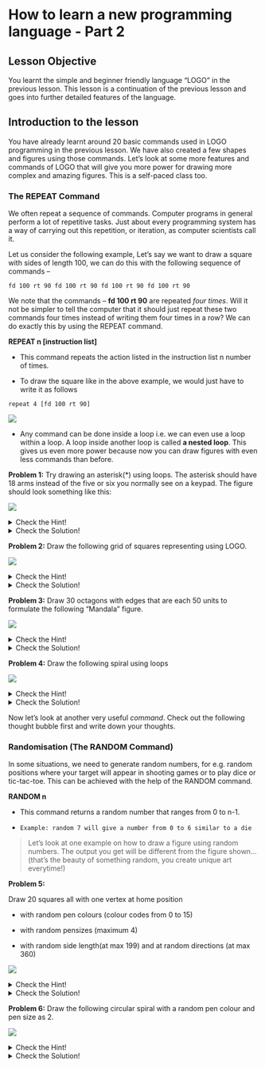 # How to learn a new programming language - Part 2

## Lesson Objective
You learnt the simple and beginner friendly language “LOGO” in the previous lesson. This lesson is a continuation of the previous lesson and goes into further detailed features of the language.

## Introduction to the lesson
You have already learnt around 20 basic commands used in LOGO programming in the previous lesson. We have also created a few shapes and figures using those commands. Let’s look at some more features and commands of LOGO that will give you more power for drawing more complex and amazing figures. This is a self-paced class too.

### The REPEAT Command
We often repeat a sequence of commands. Computer programs in general perform a lot of repetitive tasks. Just about every programming system has a way of carrying out this repetition, or iteration, as computer scientists call it. 

Let us consider the following example,
Let’s say we want to draw a square with sides of length 100, we can do this with the following sequence of commands –

`fd 100 rt 90 fd 100 rt 90 fd 100 rt 90 fd 100 rt 90`

We note that the commands – **fd 100 rt 90** are repeated *four times*. Will it not be simpler to tell the computer that it should just repeat these two commands four times instead of writing them four times in a row? We can do exactly this by using the REPEAT command.

**REPEAT n [instruction list]**

 - This command repeats the action listed in the instruction list n number of times.

 - To draw the square like in the above example, we would just have to write it as follows

 `repeat 4 [fd 100 rt 90]`

![](https://s3.ap-south-1.amazonaws.com/kalvi-education.github.io/problem-solving/logo2images9.png)

 - Any command can be done inside a loop i.e. we can even use a loop within a loop. A loop inside another loop is called **a nested loop**. This gives us even more power because now you can draw figures with even less commands than before.

**Problem 1:**
Try drawing an asterisk(*) using loops. The asterisk should have 18 arms instead of the five or six you normally see on a keypad. The figure should look something like this:

![](https://s3.ap-south-1.amazonaws.com/kalvi-education.github.io/problem-solving/logo2images13.png)


<details>

  <summary>Check the Hint!</summary>
  

  
Hint: To draw eighteen arms we would rotate the circle each time by 360/18 = 20 degrees

   
  
</details>  

<details>

  <summary>Check the Solution!</summary>
  

cs repeat 18 [ fd 80 bk 80 rt 20]

We draw the line 18 times by using the repeat command and each time we also rotate the turtle by 360/18 = 20 degrees.
  

   
  
</details>  


	
**Problem 2:** 
Draw the following grid of squares representing using LOGO.

![](https://s3.ap-south-1.amazonaws.com/kalvi-education.github.io/problem-solving/logo2images14.png)

<details>

  <summary>Check the Hint!</summary>
  

Hint: Try drawing the figure by using the loop we used for drawing a square above and then using nested loops

   
  
</details>  

<details>

  <summary>Check the Solution!</summary>
  

cs rt 45
repeat 4 [repeat 4 [fd 50 rt 90 ] rt 90 fd 50]  

 - First we rotate the turtle initially to draw an “X” instead of “+”

 - Then the inner loop draws a square as in the example we discussed above and the outer loop draws the square 4 times.

 - Each time after drawing one square we rotate the turtle by 90 degrees and move it forward by 90 units

   
  
</details>  


**Problem 3:** 
Draw 30 octagons with edges that are each 50 units to formulate the following “Mandala” figure.

![](https://s3.ap-south-1.amazonaws.com/kalvi-education.github.io/problem-solving/logo2images12.png)



<details>

  <summary>Check the Hint!</summary>

Hint: Try forming an octagon first using a loop and then calculate how many degrees to rotate to draw 30 octagons in 360 degrees.

</details>

<details>

  <summary>Check the Solution!</summary>

cs 
repeat 30 [rt 12 repeat 8 [fd 50 lt 45]]

 - Repeat 8 [fd 50 lt 45] is used to draw an octagon
 
 - The outer repeat command is used to draw 30 octagons
 
 - The turtle is rotated by 12 degrees (360/30 = 12 degrees) each time before the inner loop draws an octagon

</details>


**Problem 4:**
Draw the following spiral using loops

![](https://s3.ap-south-1.amazonaws.com/kalvi-education.github.io/problem-solving/logo2images10.png)

<details>

  <summary>Check the Hint!</summary>

Hint: We can use a variable called “size” to move the turtle according to it and then every time the turtle turns right in each iteration we increase the value of size (by 5 here).


</details>

<details>

  <summary>Check the Solution!</summary>

cs
make "size 10
repeat 50 [
  fd :size
  rt 90 
  make "size :size + 5
]



</details>


Now let’s look at another very useful *command*. Check out the following thought bubble first and write down your thoughts.

### Randomisation (The RANDOM Command)
In some situations, we need to generate random numbers, for e.g. random positions where your target will appear in shooting games or to play dice or tic-tac-toe. This can be achieved with the help of the RANDOM command.

**RANDOM n**

 - This command returns a random number that ranges from 0 to n-1.

 - `Example: random 7 will give a number from 0 to 6 similar to a die`

> Let’s look at one example on how to draw a figure using random numbers. The output you get will be different from the figure shown…(that’s the beauty of something random, you create unique art everytime!)

**Problem 5:** 

Draw 20 squares all with one vertex at home position 

 - with random pen colours (colour codes from 0 to 15)

 - with random pensizes (maximum 4)

 - with random side length(at max 199) and at random directions (at max 360)

![](https://s3.ap-south-1.amazonaws.com/kalvi-education.github.io/problem-solving/logo2images16.png)


<details>

  <summary>Check the Hint!</summary>



Hint: We have to use a variable called “size” and assign a random value to it in each of the 20 iterations along with setting the size and colour of the pen as random. We should also change the direction of the turtle using the rt command in the repeat block.


</details>

<details>

  <summary>Check the Solution!</summary>

cs
repeat 20 [
	setcolor random 16
	setpensize random 5
	make "side random 200
	repeat 4 [fd :side rt 90]
	rt random 360
]


</details>

**Problem 6:** 
Draw the following circular spiral with a random pen colour and pen size as 2.

![](https://s3.ap-south-1.amazonaws.com/kalvi-education.github.io/problem-solving/logo2images4.png)

<details>

  <summary>Check the Hint!</summary>


Hint: Start with a variable that represents the size of arc for the iterations and draw arcs of 180 degrees in each repetition and then adjust the turtle so that the ends of the arcs from two consecutive iterations meet up.

</details>

<details>

  <summary>Check the Solution!</summary>

cs
rt 90
setpensize 2
setpencolor random 16
make "size 1
repeat 30 [
      arc 180 :size
      pu bk 5 pd
      rt 180
      make "size :size + 5
]

 - First we adjust the turtle by rotating it to the right by 90 degrees because we want to draw the arcs from West to East or East to West.

 - Then we initialise a size variable by 1 and we draw arcs with radius equal to size in each iteration.

 - The most important step here is we move back the turtle by the same amount with which we are increasing the value of radii in each iteration. Try to observe a bit closely and you’ll understand why.

 - Then we flip the turtle(rotate by 180 degrees) to draw the arc in the opposite direction to the previous arc.

 - At last, we increase the value of size by 3 and this is repeated.

</details>


